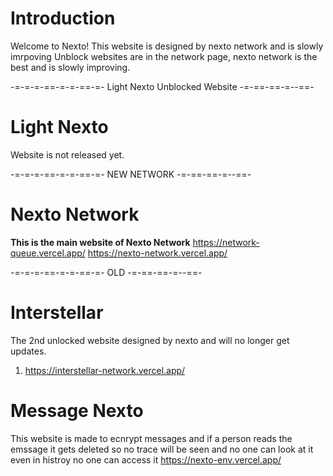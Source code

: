# Introduction
 
Welcome to Nexto! This website is designed by nexto network and is slowly imrpoving
Unblock websites are in the network page, nexto network is the best and is slowly improving.

-=-=-=-==-=-=-==-=- Light Nexto Unblocked Website -=-==-==-=--==-

# Light Nexto
Website is not released yet.


-=-=-=-==-=-=-==-=- NEW NETWORK -=-==-==-=--==-

# Nexto Network
**This is the main website of Nexto Network**
https://network-queue.vercel.app/
https://nexto-network.vercel.app/

-=-=-=-==-=-=-==-=- OLD -=-==-==-=--==-

# Interstellar
The 2nd unlocked website designed by nexto and will no longer get updates.
1. https://interstellar-network.vercel.app/

# Message Nexto
This website is made to ecnrypt messages and if a person reads the emssage it gets deleted so no trace will be seen and no one can look at it even in histroy no one can access it
https://nexto-env.vercel.app/
